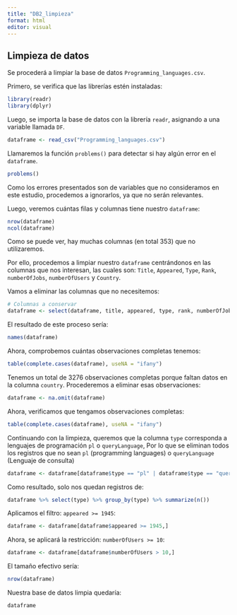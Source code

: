```yaml
---
title: "DB2_limpieza"
format: html
editor: visual
---
```


## Limpieza de datos

Se procederá a limpiar la base de datos `Programming_languages.csv`.

Primero, se verifica que las librerías estén instaladas:

```r
library(readr)
library(dplyr)
```

Luego, se importa la base de datos con la librería `readr`, asignando a una variable llamada `DF`.

```r
dataframe <- read_csv("Programming_languages.csv")
```

Llamaremos la función `problems()` para detectar si hay algún error en el `dataframe`.

```r
problems()
```

Como los errores presentados son de variables que no consideramos en este estudio, procedemos a ignorarlos, ya que no serán relevantes.

Luego, veremos cuántas filas y columnas tiene nuestro `dataframe`:

```r
nrow(dataframe)
ncol(dataframe)
```

Como se puede ver, hay muchas columnas (en total 353) que no utilizaremos.

Por ello, procedemos a limpiar nuestro `dataframe` centrándonos en las columnas que nos interesan, las cuales son: `Title`, `Appeared`, `Type`, `Rank`, `numberOfJobs`, `numberOfUsers` y `Country`.

Vamos a eliminar las columnas que no necesitemos:

```r
# Columnas a conservar
dataframe <- select(dataframe, title, appeared, type, rank, numberOfJobs, numberOfUsers, country)

```

El resultado de este proceso sería:

```r
names(dataframe)
```

Ahora, comprobemos cuántas observaciones completas tenemos:

```r
table(complete.cases(dataframe), useNA = "ifany")
```

Tenemos un total de 3276 observaciones completas porque faltan datos en la columna `country`. Procederemos a eliminar esas observaciones:

```r
dataframe <- na.omit(dataframe)
```

Ahora, verificamos que tengamos observaciones completas:

```r
table(complete.cases(dataframe), useNA = "ifany")
```

Continuando con la limpieza, queremos que la columna `type` corresponda a lenguajes de programación `pl` o `queryLanguage`, Por lo que se eliminan todos los registros que no sean `pl` (programming languages) o `queryLanguage` (Lenguaje de consulta)

```r
dataframe <- dataframe[dataframe$type == "pl" | dataframe$type == "queryLanguage",]
```

Como resultado, solo nos quedan registros de:

```r
dataframe %>% select(type) %>% group_by(type) %>% summarize(n()) 
```

Aplicamos el filtro: `appeared >= 1945`:

```r
dataframe <- dataframe[dataframe$appeared >= 1945,]
```

Ahora, se aplicará la restricción: `numberOfUsers >= 10`:

```r
dataframe <- dataframe[dataframe$numberOfUsers > 10,]
```

El tamaño efectivo sería:

```r
nrow(dataframe)
```

Nuestra base de datos limpia quedaría:

```r
dataframe
```
